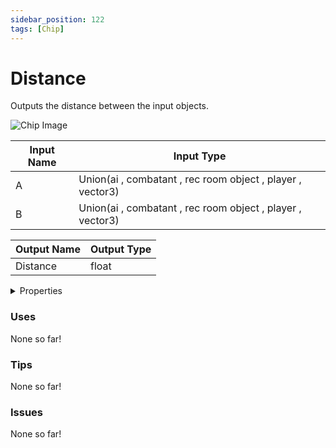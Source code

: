 ```yaml
---
sidebar_position: 122
tags: [Chip]
---
```


# Distance

Outputs the distance between the input objects.



![Chip Image](/svg/da92dbd5-5bbd-4afa-8eb1-2e88fff2380d.svg)

| Input Name | Input Type |
|-----------|-----------|
| A | Union(ai , combatant , rec room object , player , vector3) |
| B | Union(ai , combatant , rec room object , player , vector3) |

| Output Name | Output Type |
|-----------|-----------|
| Distance | float |


<details>
  <summary>Properties</summary>
  <div>
    <div>
    <table>
      <thead>
        <tr>
          <th>Is beta required?</th>
          <th>❌</th>
        </tr>
        <tr>
          <th>Is this chip a trolling risk?</th>
          <th>❌</th>
        </tr>
        <tr>
          <th>Chip UUPD</th>
          <th>._uuid</th>
        </tr>
      </thead>
    </table>
    </div>
  </div>
</details>

### Uses

None so far!

### Tips

None so far!

### Issues

None so far!